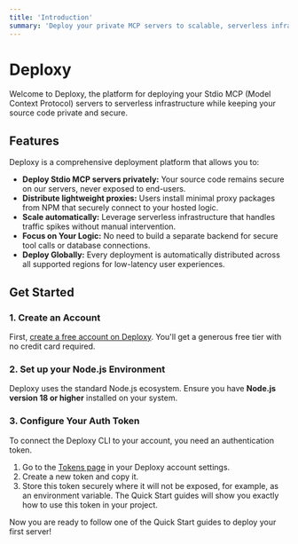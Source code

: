 ```yaml
---
title: 'Introduction'
summary: 'Deploy your private MCP servers to scalable, serverless infrastructure.'
---
```


# Deploxy

Welcome to Deploxy, the platform for deploying your Stdio MCP (Model Context Protocol) servers to serverless infrastructure while keeping your source code private and secure.

<CardGroup cols={3}>
  <Card
  title="Hello World Example"
    description="Deploy a pre-built example server in less than 5 minutes."
    href="/getting-started/quickstart-clone"
    icon="rocket"
  />
  <Card
    title="Integrating an Existing Project"
    description="A step-by-step guide to configure your existing project for Deploxy."
    href="/getting-started/quickstart-existing"
    icon="package-plus"
  />
  <Card
    title="Core Concepts"
    description="Understand the key concepts that power the Deploxy platform."
    href="/getting-started/core-concepts"
    icon="cpu"
  />
</CardGroup>

## Features

Deploxy is a comprehensive deployment platform that allows you to:

-   **Deploy Stdio MCP servers privately:** Your source code remains secure on our servers, never exposed to end-users.
-   **Distribute lightweight proxies:** Users install minimal proxy packages from NPM that securely connect to your hosted logic.
-   **Scale automatically:** Leverage serverless infrastructure that handles traffic spikes without manual intervention.
-   **Focus on Your Logic:** No need to build a separate backend for secure tool calls or database connections.
-   **Deploy Globally:** Every deployment is automatically distributed across all supported regions for low-latency user experiences.

## Get Started

### 1. Create an Account

First, [create a free account on Deploxy](https://deploxy.com). You'll get a generous free tier with no credit card required.

### 2. Set up your Node.js Environment

Deploxy uses the standard Node.js ecosystem. Ensure you have **Node.js version 18 or higher** installed on your system.

### 3. Configure Your Auth Token

To connect the Deploxy CLI to your account, you need an authentication token.

1.  Go to the [Tokens page](https://deploxy.com/account/settings/tokens) in your Deploxy account settings.
2.  Create a new token and copy it.
3.  Store this token securely where it will not be exposed, for example, as an environment variable. The Quick Start guides will show you exactly how to use this token in your project.

Now you are ready to follow one of the Quick Start guides to deploy your first server!
